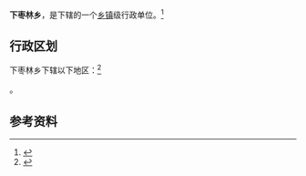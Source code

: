 {{中国乡级行政区|14/11/29/201/000}}

'''下枣林乡'''，是{{PRC admin/fullname|14/11/29/201/000|3}}下辖的一个[[乡镇|乡镇]]级行政单位。<ref>{{PRC admin/ref sgc|{{PRC admin/parent|14/11/29/201/000}}}}</ref>

== 行政区划 ==

下枣林乡下辖以下地区：<ref>{{PRC admin/ref sgc|14/11/29/201/000}}</ref>

{{PRC admin/children|14/11/29/201/000}}。

== 参考资料 ==

{{reflist}}

{{行政区划小作品}}
{{PRC admin/navcat|14/11/29/201/000}}